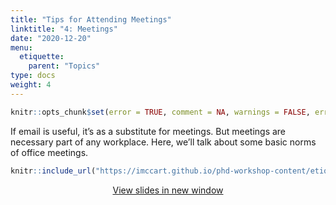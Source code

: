 ```yaml
---
title: "Tips for Attending Meetings"
linktitle: "4: Meetings"
date: "2020-12-20"
menu:
  etiquette:
    parent: "Topics"
type: docs
weight: 4
---
```


```r
knitr::opts_chunk$set(error = TRUE, comment = NA, warnings = FALSE, errors = FALSE, messages = FALSE, tidy = FALSE, echo = FALSE)
```

If email is useful, it's as a substitute for meetings. But meetings are necessary part of any workplace. Here, we'll talk about some basic norms of office meetings.

<center>

```r
knitr::include_url("https://imccart.github.io/phd-workshop-content/etiquette/meetings.html")
```

<p><a class="btn btn-primary btn-lg" target="_blank" href="https://imccart.github.io/phd-workshop-content/etiquette/meetings.html"><i class="fas fa-external-link-alt"></i> View slides in new window</a></p>

</center>
